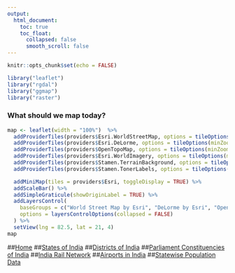 ```yaml
---
output:
  html_document:
    toc: true
    toc_float:
      collapsed: false
      smooth_scroll: false
---
```


<style>
    body .main-container {
        max-width: 100%;
        padding: 0;
        margin: 0;
    }
</style>

```r
knitr::opts_chunk$set(echo = FALSE)
```

```r
library("leaflet")
library("rgdal")
library("ggmap")
library("raster")
```

### What should we map today?

```r
map <- leaflet(width = "100%")  %>%
  addProviderTiles(providers$Esri.WorldStreetMap, options = tileOptions(minZoom=2, maxZoom=18), group = "World Street Map by Esri") %>%
  addProviderTiles(providers$Esri.DeLorme, options = tileOptions(minZoom=2, maxZoom=18), group = "DeLorme by Esri") %>%
  addProviderTiles(providers$OpenTopoMap, options = tileOptions(minZoom=2, maxZoom=18), group = "Open Topological Map") %>%
  addProviderTiles(providers$Esri.WorldImagery, options = tileOptions(minZoom=2, maxZoom=18), group = "Sattelite Imagery by Esri") %>%
  addProviderTiles(providers$Stamen.TerrainBackground, options = tileOptions(minZoom=2, maxZoom=14), group = "Terrain by Stamen") %>%
  addProviderTiles(providers$Stamen.TonerLabels, options = tileOptions(minZoom=2, maxZoom=14), group = "Toner Labels by Stamen") %>%

  addMiniMap(tiles = providers$Esri, toggleDisplay = TRUE) %>% 
  addScaleBar() %>%
  addSimpleGraticule(showOriginLabel = TRUE) %>% 
  addLayersControl(
    baseGroups = c("World Street Map by Esri", "DeLorme by Esri", "Open Topological Map", "Terrain by Stamen", "Sattelite Imagery by Esri", "Toner Labels by Stamen"),
    options = layersControlOptions(collapsed = FALSE)
  ) %>%
  setView(lng = 82.5, lat = 21, 4)
map
```

##[Home](index.html)
##[States of India](statesofindia.html)
##[Districts of India](districtsofindia.html)
##[Parliament Constituencies of India](parliamentconstituencies.html)
##[India Rail Network](indianrailwaynetwork.html)
##[Airports in India](indianairports.html)
##[Statewise Population Data](populationdata.html)
